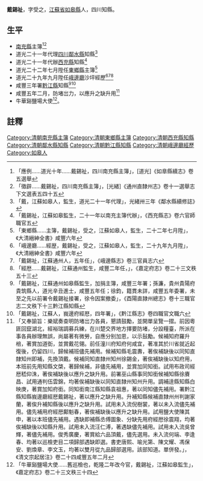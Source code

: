 {{明清人物信息框
| 姓名 = 戴錫祉
| 圖片名稱=  
| 圖片大小 = 220px
| 圖片說明 =  
| 最高職務 = [[四川|四川]][[鄰水縣知縣|鄰水縣知縣]]
| 國家 = 大清
| 爵位 =
| 籍貫 = [[江蘇省|江蘇省]][[如皋縣|如皋縣]]
| 字號 = 字受之
| 諡號 = 
| 出生日期 = ？年？月？日
| 出生地點 =
| 逝世日期 = ？年？月？日
| 逝世地點 = 
| 墓葬 = 
| 配偶 =  
| 親屬 = 祖父兵部尚书[[戴联奎|戴联奎]]
| 出身 = 
* 監生出身
| 經歷 = 
| 著作 =  
*
*
*
}}
'''戴錫祉'''{{BD|？年||？年||}}，字受之，[[江蘇省|江蘇省]][[如皋縣|如皋縣]]人，四川知縣。

== 生平 ==
* [[南充縣|南充縣]]主簿<ref>「應例……道光十年……戴錫祉，四川南充縣主簿」，[道光]《如臯縣續志》卷五選舉</ref><ref>「徵辟……戴錫祉，四川南充縣主簿」，[光緒]《通州直隸州志》卷十一選舉志下文選表五四十五</ref>
* 道光二十一年代理[[四川|四川]][[鄰水縣|鄰水縣]]知縣<ref>「戴，江蘇如皋人，監生，道光二十一年代理」，光緒卅三年《鄰水縣續修誌》</ref>
* 道光二十一年代辦[[西充縣|西充縣]]知縣<ref>「戴錫祉，江蘇如皋監生，二十一年以南充主簿代辦」，《西充縣志》卷六官師職官五</ref>
* 道光二十二年七月陞任[[東鄉縣|東鄉縣]]主簿<ref>「東鄉縣……主簿，戴錫祉，受之，江蘇如皋人，監生，二十二年七月陞」，《大清縉紳全書》咸豐六年</ref>
* 道光二十九年九月陞任[[峨邊廳|峨邊廳]]沙坪經歷<ref>「峨邊廳……經歴，戴錫祉，受之，江蘇如皋人，監生，二十九年九月陞」，《大清縉紳全書》咸豐六年</ref><ref>「戴錫祉，江蘇通州人，五年任」，《峨邊縣志》卷三官員志六</ref><ref>「經厯……戴錫祉，江蘇通州監生，咸豐二年任，」，《嘉定府志》卷二十三文秩五十三</ref>
* 咸豐三年署[[黔江縣|黔江縣]]知縣<ref>「戴錫祉，江蘇通州如皋縣監生，加捐主簿，咸豐三年署；孫濂，貴州貴陽府貴筑縣人，道光辛丑進士，咸豐五年任；徐鈞，籍貫未詳，咸豐五年委署，未至之先以前署令戴錫祉接署，徐令因案撤委」，《酉陽直隷州總志》卷十三職官志二文秩下十三黔江縣知縣</ref><ref>「戴錫祉，江蘇人，峩邊府經厯，四年署」，《黔江縣志》卷四職官文職六</ref>
* 咸豐五年二月，防堵岀力，以應升之缺升用<ref>「又奉諭旨：樂斌奏查明防堵岀力各員，懇請鼓勵，並開單呈覽一摺。前因粵匪回竄湖北，經裕瑞調募兵練，在川楚交界地方擇要防堵，分設糧臺，所派在事各員辦理無誤，尚屬著有微勞，自應分别加恩，以示鼔勵。候補知府羅升棓，著賞加道衘，並賞戴花翎。前任潼川府知府何咸宜，著准其於川省就近起復後，仍留四川，歸候補班儘先補用。候補知縣毛震夀，著俟補缺後以同知直隸知州即補，先換頂戴。候補同知直隸州知州徐錫金，著俟補缺後以知府用，本班前先用知縣文棨，著歸候補，非儘先補用，並賞加同知銜。試用布政司經厯嵇仰洙，著俟補缺後以應升之缺升用。前署巫山縣事同知銜候補知縣徐賡昌、試用通判伍雲錦，均著俟補缺後以同知直隸州知州升用。調補逹縣知縣白映庚，著賞加知府銜。同知銜南江縣知縣袁祖惠，著以同知儘先補用。署黔江縣知縣峩邊廳經厯戴錫祉，著以應升之缺升用。升補知縣候補直隸州州判謝家蘭，著俟升補知縣後以應升之缺升用。試用未入流倪樹裳，著以未入流儘先補用。儘先補用府經厯鄺魁春，著俟補缺後以應升之缺升用。試用鹽大使陳其申，著以本班儘先補用。遇缺即補縣丞傅圖象、分缺先用府經厯徐震翔，均著俟補缺後以知縣升用。試用未入流汪仁溥，著遇缺儘先補用。試用未入流吳曾輝，著儘先補用。俊秀廣慶，著賞給六品頂戴，儘先選用。未入流何端、李逢春、均著以巡檢吏目二項歸部遇缺即選。書吏唐熙、喻光第、陳文耀、馮保安、劉煥章、李文玉，均著以雙月從九品歸部選用。該部知道。單併發。」，《清文宗起居注》卷二十四咸豐五年二月</ref>
* 牛華谿鹽場大使<ref>「牛華谿鹽場大使……舊巡檢也，乾隆二年改今官，戴錫祉，江蘇如皋監生」，《嘉定府志》卷二十三文秩三十四</ref>。
==註釋==
{{reflist}}
{{清朝人物小作品}}
{{鄰水縣知縣}}
[[Category:清朝南充縣主簿|Category:清朝南充縣主簿]]
[[Category:清朝東鄉縣主簿|Category:清朝東鄉縣主簿]]
[[Category:清朝西充縣知縣|Category:清朝西充縣知縣]]
[[Category:清朝鄰水縣知縣|Category:清朝鄰水縣知縣]]
[[Category:清朝黔江縣知縣|Category:清朝黔江縣知縣]]
[[Category:清朝峨邊廳經歷|Category:清朝峨邊廳經歷]]
[[Category:如皋人|Category:如皋人]]